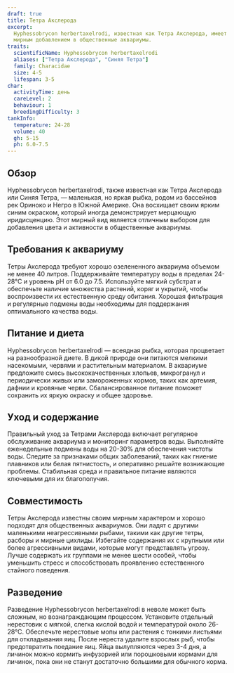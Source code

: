 ```yaml
---
draft: true
title: Тетра Акслерода
excerpt:
  Hyphessobrycon herbertaxelrodi, известная как Тетра Акслерода, имеет потрясающее иридисцентное синее тело и является
  мирным добавлением в общественные аквариумы.
traits:
  scientificName: Hyphessobrycon herbertaxelrodi
  aliases: ["Тетра Акслерода", "Синяя Тетра"]
  family: Characidae
  size: 4-5
  lifespan: 3-5
char:
  activityTime: день
  careLevel: 2
  behaviour: 1
  breedingDifficulty: 3
tankInfo:
  temperature: 24-28
  volume: 40
  gh: 5-15
  ph: 6.0-7.5
---
```


## Обзор

Hyphessobrycon herbertaxelrodi, также известная как Тетра Акслерода или Синяя Тетра, — маленькая, но яркая рыбка, родом
из бассейнов рек Ориноко и Негро в Южной Америке. Она восхищает своим ярким синим окраском, который иногда демонстрирует
мерцающую иридисценцию. Этот мирный вид является отличным выбором для добавления цвета и активности в общественные
аквариумы.

## Требования к аквариуму

Тетры Акслерода требуют хорошо озелененного аквариума объемом не менее 40 литров. Поддерживайте температуру воды в
пределах 24-28°C и уровень pH от 6.0 до 7.5. Используйте мягкий субстрат и обеспечьте наличие множества растений, коряг
и укрытий, чтобы воспроизвести их естественную среду обитания. Хорошая фильтрация и регулярные подмены воды необходимы
для поддержания оптимального качества воды.

## Питание и диета

Hyphessobrycon herbertaxelrodi — всеядная рыбка, которая процветает на разнообразной диете. В дикой природе они питаются
мелкими насекомыми, червями и растительным материалом. В аквариуме предложите смесь высококачественных хлопьев,
микрогранул и периодически живых или замороженных кормов, таких как артемия, дафнии и кровяные черви. Сбалансированное
питание поможет сохранить их яркую окраску и общее здоровье.

## Уход и содержание

Правильный уход за Тетрами Акслерода включает регулярное обслуживание аквариума и мониторинг параметров воды. Выполняйте
еженедельные подмены воды на 20-30% для обеспечения чистоты воды. Следите за признаками общих заболеваний, таких как
гниение плавников или белая пятнистость, и оперативно решайте возникающие проблемы. Стабильная среда и правильное
питание являются ключевыми для их благополучия.

## Совместимость

Тетры Акслерода известны своим мирным характером и хорошо подходят для общественных аквариумов. Они ладят с другими
маленькими неагрессивными рыбами, такими как другие тетры, расборы и мирные цихлиды. Избегайте содержания их с крупными
или более агрессивными видами, которые могут представлять угрозу. Лучше содержать их группами не менее шести особей,
чтобы уменьшить стресс и способствовать проявлению естественного стайного поведения.

## Разведение

Разведение Hyphessobrycon herbertaxelrodi в неволе может быть сложным, но вознаграждающим процессом. Установите
отдельный нерестовик с мягкой, слегка кислой водой и температурой около 26-28°C. Обеспечьте нерестовые мопы или растения
с тонкими листьями для откладывания яиц. После нереста удалите взрослых рыб, чтобы предотвратить поедание яиц. Яйца
вылупляются через 3-4 дня, а личинок можно кормить инфузорией или порошковыми кормами для личинок, пока они не станут
достаточно большими для обычного корма.
